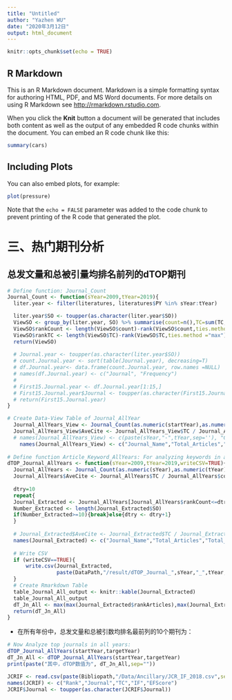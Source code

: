 ```yaml
---
title: "Untitled"
author: "Yazhen WU"
date: "2020年3月12日"
output: html_document
---
```


```r
knitr::opts_chunk$set(echo = TRUE)
```

## R Markdown

This is an R Markdown document. Markdown is a simple formatting syntax for authoring HTML, PDF, and MS Word documents. For more details on using R Markdown see <http://rmarkdown.rstudio.com>.

When you click the **Knit** button a document will be generated that includes both content as well as the output of any embedded R code chunks within the document. You can embed an R code chunk like this:

```r
summary(cars)
```

## Including Plots

You can also embed plots, for example:

```r
plot(pressure)
```

Note that the `echo = FALSE` parameter was added to the code chunk to prevent printing of the R code that generated the plot.





# 三、热门期刊分析

## 总发文量和总被引量均排名前列的dTOP期刊

```r
# Define function: Journal_Count
Journal_Count <- function(sYear=2009,tYear=2019){
  liter.year <- filter(literatures, literatures$PY %in% sYear:tYear)

  liter.year$SO <- toupper(as.character(liter.year$SO))
  ViewSO <- group_by(liter.year, SO) %>% summarise(count=n(),TC=sum(TC, na.rm = T))
  ViewSO$rankCount <- length(ViewSO$count)-rank(ViewSO$count,ties.method ="max")+1
  ViewSO$rankTC <- length(ViewSO$TC)-rank(ViewSO$TC,ties.method ="max")+1
  return(ViewSO)
  
  # Journal.year <- toupper(as.character(liter.year$SO))
  # count.Journal.year <- sort(table(Journal.year), decreasing=T)
  # df.Journal.year<- data.frame(count.Journal.year, row.names =NULL)
  # names(df.Journal.year) <- c("Journal", "Frequency")
  # 
  # First15.Journal.year <- df.Journal.year[1:15,]
  # First15.Journal.year$Journal <- toupper(as.character(First15.Journal.year$Journal))
  # return(First15.Journal.year)
}

# Create Data-View Table of Journal_AllYear
  Journal_AllYears_View <- Journal_Count(as.numeric(startYear),as.numeric(targetYear))
  Journal_AllYears_View$AveCite <- Journal_AllYears_View$TC / Journal_AllYears_View$count
  # names(Journal_AllYears_View) <- c(paste(sYear,"-",tYear,sep=''), "Count","TC","rankCount","rankTC")
    names(Journal_AllYears_View) <- c("Journal_Name","Total_Articles","Total_Citations","rankArticles","rankCitations","Average_Citation")
  
# Define function Article_Keyword_AllYears: For analyzing keywords in all years
dTOP_Journal_AllYears <- function(sYear=2009,tYear=2019,writeCSV=TRUE){
  Journal_AllYears <- Journal_Count(as.numeric(sYear),as.numeric(tYear))
  Journal_AllYears$AveCite <- Journal_AllYears$TC / Journal_AllYears$count
      
  dtry=10
  repeat{
  Journal_Extracted <- Journal_AllYears[Journal_AllYears$rankCount<=dtry & Journal_AllYears$rankTC<=dtry,]
  Number_Extracted <- length(Journal_Extracted$SO)
  if(Number_Extracted>=10){break}else{dtry <- dtry+1}
  }
  
  # Journal_Extracted$AveCite <- Journal_Extracted$TC / Journal_Extracted$count
  names(Journal_Extracted) <- c("Journal_Name","Total_Articles","Total_Citations","rankArticles","rankCitations","Average_Citation")
  
  # Write CSV
  if (writeCSV==TRUE){
      write.csv(Journal_Extracted,
                paste(DataPath,"/result/dTOP_Journal_",sYear,"_",tYear,".csv",sep=''))
  }
  # Create Rmarkdown Table
  table_Journal_All_output <- knitr::kable(Journal_Extracted)
  table_Journal_All_output
  dT_Jn_All <- max(max(Journal_Extracted$rankArticles),max(Journal_Extracted$rankCitations))
  return(dT_Jn_All)
}
```

- 在所有年份中，总发文量和总被引数均排名最前列的10个期刊为：

```r
# Now Analyze top journals in all years:
dTOP_Journal_AllYears(startYear,targetYear)
dT_Jn_All <- dTOP_Journal_AllYears(startYear,targetYear)
print(paste("其中，dTOP数值为", dT_Jn_All,sep=""))
```



```r
JCRIF <- read.csv(paste(Bibliopath,"/Data/Ancillary/JCR_IF_2018.csv",sep=''), header = TRUE, sep = ",")
names(JCRIF) <- c("Rank","Journal","TC","IF","EFScore")
JCRIF$Journal <- toupper(as.character(JCRIF$Journal))
```
